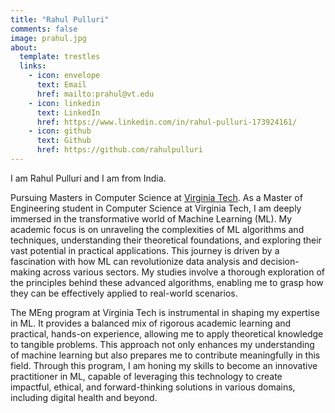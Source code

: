 ```yaml
---
title: "Rahul Pulluri"
comments: false
image: prahul.jpg
about:
  template: trestles
  links:
    - icon: envelope
      text: Email
      href: mailto:prahul@vt.edu
    - icon: linkedin
      text: LinkedIn
      href: https://www.linkedin.com/in/rahul-pulluri-173924161/
    - icon: github
      text: Github
      href: https://github.com/rahulpulluri   
---
```


::: {#hero-heading}
I am Rahul Pulluri and I am from India.

Pursuing Masters in Computer Science at [Virginia Tech](https://www.vt.edu/).  As a Master of Engineering student in Computer Science at Virginia Tech, I am deeply immersed in the transformative world of Machine Learning (ML). My academic focus is on unraveling the complexities of ML algorithms and techniques, understanding their theoretical foundations, and exploring their vast potential in practical applications. This journey is driven by a fascination with how ML can revolutionize data analysis and decision-making across various sectors. My studies involve a thorough exploration of the principles behind these advanced algorithms, enabling me to grasp how they can be effectively applied to real-world scenarios.

The MEng program at Virginia Tech is instrumental in shaping my expertise in ML. It provides a balanced mix of rigorous academic learning and practical, hands-on experience, allowing me to apply theoretical knowledge to tangible problems. This approach not only enhances my understanding of machine learning but also prepares me to contribute meaningfully in this field. Through this program, I am honing my skills to become an innovative practitioner in ML, capable of leveraging this technology to create impactful, ethical, and forward-thinking solutions in various domains, including digital health and beyond.
:::